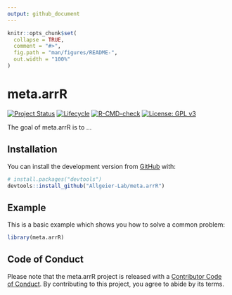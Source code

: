 ```yaml
---
output: github_document
---
```


<!-- README.md is generated from README.Rmd. Please edit that file -->

```r
knitr::opts_chunk$set(
  collapse = TRUE,
  comment = "#>",
  fig.path = "man/figures/README-",
  out.width = "100%"
)
```

# meta.arrR

<!-- badges: start -->
[![Project Status](https://www.repostatus.org/badges/latest/active.svg)](https://www.repostatus.org/#active)
[![Lifecycle](https://lifecycle.r-lib.org/articles/figures/lifecycle-experimental.svg)](https://lifecycle.r-lib.org/articles/stages.html)
[![R-CMD-check](https://github.com/Allgeier-Lab/meta.arrR/workflows/R-CMD-check/badge.svg)](https://github.com/Allgeier-Lab/meta.arrR/actions)
[![License: GPL v3](https://img.shields.io/badge/License-GPLv3-blue.svg)](https://www.gnu.org/licenses/gpl-3.0)
<!-- badges: end -->

The goal of meta.arrR is to ...

## Installation

You can install the development version from [GitHub](https://github.com/) with:

``` r
# install.packages("devtools")
devtools::install_github("Allgeier-Lab/meta.arrR")
```
## Example

This is a basic example which shows you how to solve a common problem:

```r
library(meta.arrR)
```

## Code of Conduct
  
Please note that the meta.arrR project is released with a [Contributor Code of Conduct](https://contributor-covenant.org/version/2/0/CODE_OF_CONDUCT.html). By contributing to this project, you agree to abide by its terms.
